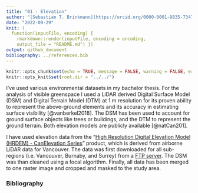 ```yaml
---
title: "01 - Elevation"
author: "[Sebastian T. Brinkmann](https://orcid.org/0000-0001-9835-7347)"
date: "2022-09-29"
knit: (
  function(inputFile, encoding) {
    rmarkdown::render(inputFile, encoding = encoding,
    output_file = "README.md") })
output: github_document
bibliography: ../references.bib
---
```


```r
knitr::opts_chunk$set(echo = TRUE, message = FALSE, warning = FALSE, error = FALSE, eval = FALSE)
knitr::opts_knit$set(root.dir = "../../") 
```

I've used various environmental datasets in my bachelor thesis. For the analysis of visible greenspace I used a LiDAR derived Digital Surface Model (DSM) and Digital Terrain Model (DTM) at 1 m resolution for its proven ability to represent the above-ground elements and its accuracy in estimating surface visibility [@vanberkel2018]. The DSM has been used to account for ground surface objects like trees or buildings, and the DTM to represent the ground terrain. Both elevation models are publicly available [@natCan201].

I have used elevation data from the "[High Resolution Digital Elevation Model (HRDEM) - CanElevation Series](https://open.canada.ca/data/en/dataset/957782bf-847c-4644-a757-e383c0057995)" product, which is derived from airborne LiDAR data for Vancouver. The data was first downloaded for all sub-regions (i.e. Vancouver, Burnaby, and Surrey) from a [FTP server](https://ftp.maps.canada.ca/pub/elevation/dem_mne/highresolution_hauteresolution/). The DSM was than cleaned using a focal algorithm. Finally, all data has been merged to one raster image and cropped and masked to the study area.

### Bibliography
